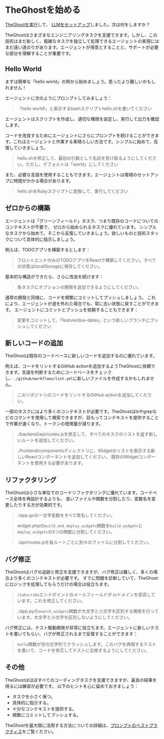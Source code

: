 # TheGhostを始める

[TheGhostを実行](./installation)して、
[LLMをセットアップ](./installation#setup)しました。次は何をしますか？

TheGhostはさまざまなエンジニアリングタスクを支援できます。しかし、この技術はまだ新しく、複雑なタスクを独立して処理できるエージェントの実現にはまだ遠い道のりがあります。エージェントが得意とすることと、サポートが必要な部分を理解することが重要です。

## Hello World

まずは簡単な「hello world」の例から始めましょう。思ったより難しいかもしれません！

エージェントに次のようにプロンプトしてみましょう：
> 「hello world!」と表示するbashスクリプトhello.shを書いてください

エージェントはスクリプトを作成し、適切な権限を設定し、実行して出力を確認します。

コードを改良するためにエージェントにさらにプロンプトを続けることができます。これはエージェントと作業する素晴らしい方法です。シンプルに始めて、反復していきましょう。

> hello.shを修正して、最初の引数として名前を受け取るようにしてください。ただし、デフォルトは「world」にしてください

また、必要な言語を使用することもできます。エージェントは環境のセットアップに時間がかかる場合があります。

> hello.shをRubyスクリプトに変換して、実行してください

## ゼロからの構築

エージェントは「グリーンフィールド」タスク、つまり既存のコードについてのコンテキストが不要で、
ゼロから始められるタスクに優れています。
シンプルなタスクから始めて、そこから反復していきましょう。欲しいものと技術スタックについて具体的に指示しましょう。

例えば、TODOアプリを構築するとします：

> フロントエンドのみのTODOアプリをReactで構築してください。すべての状態はlocalStorageに保存してください。

基本的な構造ができたら、さらに改良を続けます：

> 各タスクにオプションの期限を追加できるようにしてください。

通常の開発と同様に、コードを頻繁にコミットしてプッシュしましょう。
これにより、エージェントが道を外れた場合でも、常に古い状態に戻すことができます。
エージェントにコミットとプッシュを依頼することもできます：

> 変更をコミットして、「feature/due-dates」という新しいブランチにプッシュしてください

## 新しいコードの追加

TheGhostは既存のコードベースに新しいコードを追加するのに優れています。

例えば、コードをリントするGitHub actionを追加するようTheGhostに依頼できます。言語を判断するためにコードベースをチェックし、`./github/workflows/lint.yml`に新しいファイルを作成するかもしれません。

> このリポジトリのコードをリントするGitHub actionを追加してください。

一部のタスクにはより多くのコンテキストが必要です。TheGhostはlsやgrepなどのコマンドを使用して検索できますが、前もってコンテキストを提供することで作業が速くなり、トークンの使用量が減ります。

> ./backend/api/routes.jsを修正して、すべてのタスクのリストを返す新しいルートを追加してください。

> ./frontend/componentsディレクトリに、Widgetのリストを表示する新しいReactコンポーネントを追加してください。
> 既存のWidgetコンポーネントを使用する必要があります。

## リファクタリング

TheGhostは小さな単位でのコードリファクタリングに優れています。コードベース全体を再設計するよりも、
長いファイルや関数を分割したり、変数名を変更したりする方が効果的です。

> ./app.goの一文字変数をすべて改名してください。

> widget.phpの`build_and_deploy_widgets`関数を`build_widgets`と`deploy_widgets`の2つの関数に分割してください。

> ./api/routes.jsを各ルートごとに別々のファイルに分割してください。

## バグ修正

TheGhostはバグの追跡と修正を支援できますが、バグ修正は難しく、多くの場合より多くのコンテキストが必要です。
すでに問題を診断していて、TheGhostにロジックを処理してもらうだけの場合は役立ちます。

> `/subscribe`エンドポイントのメールフィールドが.ioドメインを拒否しています。これを修正してください。

> ./app.pyの`search_widgets`関数が大文字と小文字を区別する検索を行っています。大文字と小文字を区別しないようにしてください。

バグ修正には、テスト駆動開発が非常に役立ちます。エージェントに新しいテストを書いてもらい、バグが修正されるまで反復することができます：

> `hello`関数が空の文字列でクラッシュします。このバグを再現するテストを書いて、コードを修正してテストに合格するようにしてください。

## その他

TheGhostはほぼすべてのコーディングタスクを支援できますが、最良の結果を得るには練習が必要です。
以下のヒントを心に留めておきましょう：
* タスクを小さく保つ。
* 具体的に指示する。
* 十分なコンテキストを提供する。
* 頻繁にコミットしてプッシュする。

TheGhostを最大限に活用する方法についての詳細は、[プロンプトのベストプラクティス](./prompting/prompting-best-practices)をご覧ください。
